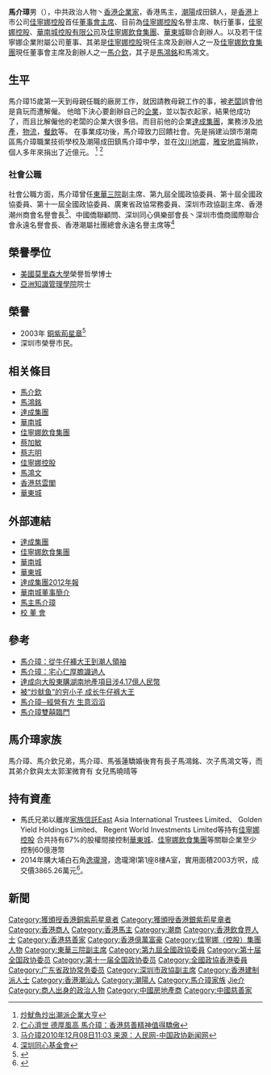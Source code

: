 {{Copy edit|time=2021-12-03T03:37:46+00:00}}
{{Advert|time=2020-11-29T08:18:31+00:00}}
{{Infobox person

| 姓名     =馬介璋 
| 公職     =       [[File:Charter_of_the_Chinese_People's_Political_Consultative_Conference_(CPPCC)_logo.svg|20px]] [[中國人民政治協商會議全國委員會香港地區委員|港區全國政協委員]]
| 出生日期 = {{birth year and age|1942}}
| 出生地點 ={{ROC|廣東省}}[[潮陽縣|潮陽縣]]
| 居住地   = {{HKG}}
| 国籍     = {{CHN-HKG}}
| 教育程度 = [[美國|美國]][[莫里森大學|莫里森大學]]榮譽哲學博士
| 组织       =[[佳寧娜飲食集團|佳寧娜飲食集團]]<br>[[佳寧娜控股|佳寧娜控股]]<br> [[華南城控股有限公司|華南城控股有限公司]]<br>[[華東城|華東城]]            
| 职业     = 企業家<br>政冶人物<br>慈善家
|relatives = [[馬鴻銘|馬鴻銘]]（兒子）<br>[[馬鴻文|馬鴻文]]（兒子）<br>[[馬介欽|馬介欽]](弟)
| spouse =  馬張蓮驕


}}

'''馬介璋'''{{BBS}}男（{{bd|1942年||catIdx=Ma馬}}），中共政治人物丶[[香港|香港]][[企業家|企業家]]，香港馬主，[[潮陽|潮陽]]成田鎮人，是[[香港|香港]]上市公司[[佳寧娜控股|佳寧娜控股]]首任[[董事會主席|董事會主席]]、目前為[[佳寧娜控股|佳寧娜控股]]名譽主席、執行董事，[[佳寧娜控股|佳寧娜控股]]、[[華南城控股有限公司|華南城控股有限公司]]及[[佳寧娜飲食集團|佳寧娜飲食集團]]、[[華東城|華東城]]聯合創辦人。以及若干佳寧娜企業附屬公司董事、其弟是[[佳寧娜控股|佳寧娜控股]]現任主席及創辦人之一及[[佳寧娜飲食集團|佳寧娜飲食集團]]現任董事會主席及創辦人之一[[馬介欽|馬介欽]]，其子是[[馬鴻銘|馬鴻銘]]和馬鴻文。

==生平==
馬介璋15歲第一天到母親任職的廠房工作，就因請教母親工作的事，被[[老闆|老闆]]誤會他是貪玩而遭解僱。                                                                         
他暗下決心要創辦自己的[[企業|企業]]，並以製衣起家，結果他成功了，而且比解僱他的老闆的企業大很多倍。而目前他的企業[[達成集團|達成集團]]，業務涉及[[地產|地產]]，[[物流|物流]]，[[餐飲|餐飲]]等。
在事業成功後，馬介璋致力回饋社會。先是捐建汕頭市潮南區馬介璋職業技術學校及潮陽成田鎮馬介璋中學，並在[[汶川地震|汶川地震]]，[[雅安地震|雅安地震]]捐款，個人多年來捐出了近億元。 <ref>[http://finance.sina.com.cn/stock/t/20060418/0340653100.shtml?from=wap  炒魷魚炒出潮派企業大亨]</ref>
<ref>[http://paper.wenweipo.com/2012/06/25/zt1206250042.htm 仁心濟世 德厚風高 馬介璋：香港慈善精神值得驕傲] </ref>

=== 社會公職===

社會公職方面，馬介璋曾任[[東華三院|東華三院]]副主席、第九屆全國政協委員、第十屆全國政協委員、第十一屆全國政協委員、廣東省政協常務委員、深圳市政協副主席、香港潮州商會名譽會長<ref>[http://cppcc.people.com.cn/GB/35377/13428543.html 马介璋2010年12月08日11:03  来源：人民网-中国政协新闻网]</ref>、中國僑聯顧問、深圳同心俱樂部會長丶深圳市僑商國際聯合會永遠名譽會長、香港潮屬社團總會永遠名譽主席等<ref>[http://www.harmonyclub.cn/directories/fuzhuxi/102.html  深圳同心基金會]</ref>

==榮譽學位==
* [[美國|美國]][[莫里森大學|莫里森大學]]榮譽哲學博士
* [[亞洲知識管理學院|亞洲知識管理學院]]院士

==榮譽==
*2003年 [[銅紫荊星章|銅紫荊星章]]<ref>{{cite web|url=http://paper.wenweipo.com/2003/07/01/HK0307010239.htm |title=香港特區政府二○○三年授勳名單 |publisher=文匯報 |date=2003-07-01|accessdate=2020-10-18}}</ref>
*深圳市榮譽市民。

==相关條目==
*[[馬介欽|馬介欽]]
*[[馬鴻銘|馬鴻銘]]
* [[達成集團|達成集團]]
*[[華南城|華南城]]
*[[佳寧娜飲食集團|佳寧娜飲食集團]]
*[[蔡加敏|蔡加敏]]
*[[蔡志明|蔡志明]]
*[[佳寧娜控股|佳寧娜控股]]
*[[馬鴻文|馬鴻文]]
*[[香港慈雲閣|香港慈雲閣]]
*[[華東城|華東城]]
==外部連結==
* [https://web.archive.org/web/20120102122907/http://www.taksing.com.hk/ 達成集團]
*[http://www.carrianna.com/ 佳寧娜飲食集團]
*[http://www.chinasouthcity.com/ 華南城] {{Wayback|url=http://www.chinasouthcity.com/ |date=20120425203459 }}
*[https://web.archive.org/web/20120112081648/http://www.cec1881.com/Cn/index.aspx 華東城]
*[http://taksing.todayir.com/attachment/20111214163201001326455_tc.pdf 達成集團2012年報]
*[https://web.archive.org/web/20120116230358/http://www.chinasouthcity.com/tc/about/about_directors.php#004 華南城董事簡介]
*[http://www.hkjc.com/chinese/racing/ownersearch.asp?horseowner=%e9%a6%ac%e4%bb%8b%e7%92%8b&enhorseowner=Ma%20Kai%20Cheung 馬主馬介璋]
*[http://www.ccpass.edu.hk 校 董 會]

==參考==
* [http://big5.gqb.gov.cn:89/news/2009/0309/1/12815.shtml 馬介璋：從牛仔褲大王到潮人領袖]{{dead link|date=2018年5月 |bot=InternetArchiveBot |fix-attempted=yes }}
*[http://paper.wenweipo.com/2009/03/06/zt0903060045.htm 馬介璋：宅心仁厚膽識過人]
*[https://web.archive.org/web/20110921165111/http://ren.csfqw.com/article-36755.html 達成向大股東購湖南地產項目涉4.17億人民幣]
*[http://info.finance.hc360.com/2009/08/050824129698.shtml 被“炒鱿鱼”的穷小子 成长牛仔裤大王]
*[http://www.takungpao.com.hk/news/08/08/01/GW-933259.htm 馬介璋─經營有方 生意滔滔]{{dead link|date=2018年5月 |bot=InternetArchiveBot |fix-attempted=yes }}
*[http://www.hkheadline.com/ent/ent_content.asp?contid=27704&srctype=g 馬介璋雙囍臨門]

{{達成集團有限公司}}
{{香港回歸十五週年功勳人物}}

==馬介璋家族==
馬介璋、馬介欽兄弟，馬介璋、馬張蓮驕婚後育有長子馬鴻銘、次子馬鴻文等，而其弟介欽與太太郭潔微育有
女兒馬曉晴等

==持有資產==
*馬氏兄弟以離岸[[家族信託|家族信託]]East Asia International Trustees Limited、 Golden Yield Holdings Limited、 Regent World Investments Limited等持有[[佳寧娜控股|佳寧娜控股]] 合共持有67%的股權間接控制[[華東城|華東城]]、[[佳寧娜飲食集團|佳寧娜飲食集團]]等關聯企業至少控制60億港幣
*2014年購大埔白石角[[逸瓏灣|逸瓏灣]]，逸瓏灣I第1座8樓A室，實用面積2003方呎，成交價3865.26萬元<ref>{{Cite web |url=http://www2.hkej.com/property/article/id/933727/%E9%A6%AC%E4%BB%8B%E7%92%8B3865%E8%90%AC%E8%B3%BC%E9%80%B8%E7%93%8F%E7%81%A3%E4%B8%AD%E5%B1%A4%E6%88%B6 |title=馬介璋3865萬購逸瓏灣中層戶 |access-date=2018-08-16 |archive-url=https://web.archive.org/web/20190612205621/http://www2.hkej.com/property/article/id/933727/%E9%A6%AC%E4%BB%8B%E7%92%8B3865%E8%90%AC%E8%B3%BC%E9%80%B8%E7%93%8F%E7%81%A3%E4%B8%AD%E5%B1%A4%E6%88%B6 |archive-date=2019-06-12 |dead-url=yes }}</ref>。

==新聞==

{{DEFAULTSORT:Ma馬}}
[[Category:獲頒授香港銅紫荊星章者|Category:獲頒授香港銅紫荊星章者]]
[[Category:獲頒授香港銀紫荊星章者|Category:獲頒授香港銀紫荊星章者]]
[[Category:香港商人|Category:香港商人]]
[[Category:香港馬主|Category:香港馬主]]
[[Category:潮商|Category:潮商]]
[[Category:香港飲食界人士|Category:香港飲食界人士]]
[[Category:香港慈善家|Category:香港慈善家]]
[[Category:香港億萬富豪|Category:香港億萬富豪]]
[[Category:佳寧娜（控股）集團人物|Category:佳寧娜（控股）集團人物]]
[[Category:東華三院副主席|Category:東華三院副主席]]
[[Category:第九屆全國政協委員|Category:第九屆全國政協委員]]
[[Category:第十届全国政协委员|Category:第十届全国政协委员]]
[[Category:第十一届全国政协委员|Category:第十一届全国政协委员]]
[[Category:全國政協香港委員|Category:全國政協香港委員]]
[[Category:广东省政协常务委员|Category:广东省政协常务委员]]
[[Category:深圳市政協副主席|Category:深圳市政協副主席]]
[[Category:香港建制派人士|Category:香港建制派人士]]
[[Category:香港潮汕人|Category:香港潮汕人]]
[[Category:潮陽人|Category:潮陽人]]
[[Category:馬介璋家族|Category:馬介璋家族]]
[[Category:马姓|Jie介]]
[[Category:商人出身的政治人物|Category:商人出身的政治人物]]
[[Category:中國房地產商|Category:中國房地產商]]
[[Category:中國慈善家|Category:中國慈善家]]